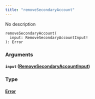 ```yaml
---
title: "removeSecondaryAccount"
---
```


No description

```
removeSecondaryAccount(
  input: RemoveSecondaryAccountInput!
): Error

```

### Arguments[](#arguments "Direct link to heading")

#### `input` ([RemoveSecondaryAccountInput](/developer/graphql-api/references/inputs/remove-secondary-account-input))[](#input-removesecondaryaccountinput "Direct link to heading")

### Type[](#type "Direct link to heading")

#### [Error](/developer/graphql-api/references/objects/error)[](#error "Direct link to heading")